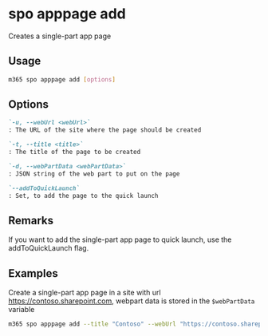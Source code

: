 
# spo apppage add

Creates a single-part app page

## Usage

```sh
m365 spo apppage add [options]
```

## Options

```md definition-list
`-u, --webUrl <webUrl>`
: The URL of the site where the page should be created

`-t, --title <title>`
: The title of the page to be created

`-d, --webPartData <webPartData>`
: JSON string of the web part to put on the page

`--addToQuickLaunch`
: Set, to add the page to the quick launch
```

<Global />

## Remarks

If you want to add the single-part app page to quick launch, use the addToQuickLaunch flag.

## Examples

Create a single-part app page in a site with url https://contoso.sharepoint.com, webpart data is stored in the `$webPartData` variable

```sh
m365 spo apppage add --title "Contoso" --webUrl "https://contoso.sharepoint.com" --webPartData $webPartData --addToQuickLaunch
```
